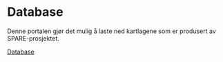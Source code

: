 # Database

Denne portalen gjør det mulig å laste ned kartlagene som er produsert av SPARE-prosjektet.

[Database](https://maps-test.nina.no) 